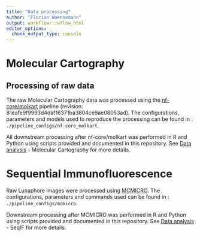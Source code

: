 ```yaml
---
title: "Data processing"
author: "Florian Wuennemann"
output: workflowr::wflow_html
editor_options:
  chunk_output_type: console
---
```


# Molecular Cartography

## Processing of raw data

The raw Molecular Cartography data was processed using the [nf-core/molkart](https://nf-co.re/molkart) pipeline (revision: 81eafe9f9993d4daf16371ba3804ce9ae08053ad). The configurations, parameters and models used to reproduce the processing can be found in :  `./pipeline_configs/nf-core_molkart`.

All downstream processing after nf-core/molkart was performed in R and Python using scripts provided and documented in this repository. See [Data analysis](./analysis/data_analysis.Rmd) - Molecular Cartography for more details.

# Sequential Immunofluorescence

Raw Lunaphore images were processed using [MCMICRO](https://mcmicro.org/). The configurations, parameters and commands used can be found in : `./pipeline_configs/mcmicro`.

Downstream processing after MCMICRO was performed in R and Python using scripts provided and documented in this repository. See [Data analysis](./analysis/data_analysis.Rmd) - SeqIF for more details.
